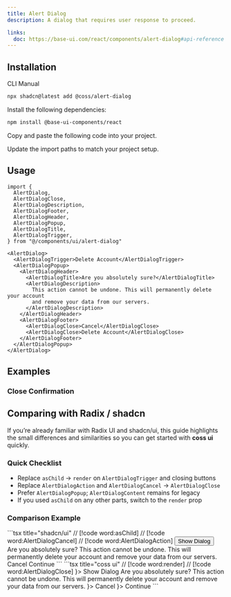 ```yaml
---
title: Alert Dialog
description: A dialog that requires user response to proceed.

links:
  doc: https://base-ui.com/react/components/alert-dialog#api-reference
---
```


<ComponentPreview name="alert-dialog-demo" />

## Installation

<CodeTabs>

<TabsList>
  <TabsTab value="cli">CLI</TabsTab>
  <TabsTab value="manual">Manual</TabsTab>
</TabsList>

<TabsPanel value="cli">

```bash
npx shadcn@latest add @coss/alert-dialog
```

</TabsPanel>

<TabsPanel value="manual">

<Steps>

<Step>Install the following dependencies:</Step>

```bash
npm install @base-ui-components/react
```

<Step>Copy and paste the following code into your project.</Step>

<ComponentSource name="alert-dialog" title="components/ui/alert-dialog.tsx" />

<Step>Update the import paths to match your project setup.</Step>

</Steps>

</TabsPanel>

</CodeTabs>

## Usage

```tsx
import {
  AlertDialog,
  AlertDialogClose,
  AlertDialogDescription,
  AlertDialogFooter,
  AlertDialogHeader,
  AlertDialogPopup,
  AlertDialogTitle,
  AlertDialogTrigger,
} from "@/components/ui/alert-dialog"
```

```tsx
<AlertDialog>
  <AlertDialogTrigger>Delete Account</AlertDialogTrigger>
  <AlertDialogPopup>
    <AlertDialogHeader>
      <AlertDialogTitle>Are you absolutely sure?</AlertDialogTitle>
      <AlertDialogDescription>
        This action cannot be undone. This will permanently delete your account
        and remove your data from our servers.
      </AlertDialogDescription>
    </AlertDialogHeader>
    <AlertDialogFooter>
      <AlertDialogClose>Cancel</AlertDialogClose>
      <AlertDialogClose>Delete Account</AlertDialogClose>
    </AlertDialogFooter>
  </AlertDialogPopup>
</AlertDialog>
```

## Examples

### Close Confirmation

<ComponentPreview name="dialog-close-confirmation" />

## Comparing with Radix / shadcn

If you’re already familiar with Radix UI and shadcn/ui, this guide highlights the small differences and similarities so you can get started with **coss ui** quickly.

### Quick Checklist

- Replace `asChild` → `render` on `AlertDialogTrigger` and closing buttons
- Replace `AlertDialogAction` and `AlertDialogCancel` → `AlertDialogClose`
- Prefer `AlertDialogPopup`; `AlertDialogContent` remains for legacy
- If you used `asChild` on any other parts, switch to the `render` prop

### Comparison Example

<span data-lib="radix-ui">
```tsx title="shadcn/ui"
// [!code word:asChild]
// [!code word:AlertDialogCancel]
// [!code word:AlertDialogAction]
<AlertDialog>
  <AlertDialogTrigger asChild>
    <Button variant="outline">Show Dialog</Button>
  </AlertDialogTrigger>
  <AlertDialogContent>
    <AlertDialogHeader>
      <AlertDialogTitle>Are you absolutely sure?</AlertDialogTitle>
      <AlertDialogDescription>
        This action cannot be undone. This will permanently delete your
        account and remove your data from our servers.
      </AlertDialogDescription>
    </AlertDialogHeader>
    <AlertDialogFooter>
      <AlertDialogCancel>Cancel</AlertDialogCancel>
      <AlertDialogAction>Continue</AlertDialogAction>
    </AlertDialogFooter>
  </AlertDialogContent>
``` 
</span>

<span data-lib="base-ui">
```tsx title="coss ui"
// [!code word:render]
// [!code word:AlertDialogClose]
<AlertDialog>
  <AlertDialogTrigger render={<Button variant="outline" />}>
    Show Dialog
  </AlertDialogTrigger>
  <AlertDialogPopup>
    <AlertDialogHeader>
      <AlertDialogTitle>Are you absolutely sure?</AlertDialogTitle>
      <AlertDialogDescription>
        This action cannot be undone. This will permanently delete your
        account and remove your data from our servers.
      </AlertDialogDescription>
    </AlertDialogHeader>
    <AlertDialogFooter>
      <AlertDialogClose render={<Button variant="ghost" />}>
        Cancel
      </AlertDialogClose>
      <AlertDialogClose render={<Button variant="destructive" />}>
        Continue
      </AlertDialogClose>
    </AlertDialogFooter>
  </AlertDialogPopup>
```
</span>
